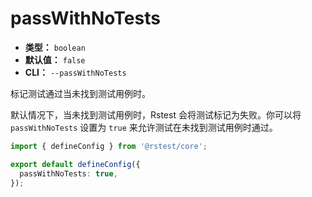 # passWithNoTests

- **类型：** `boolean`
- **默认值：** `false`
- **CLI：** `--passWithNoTests`

标记测试通过当未找到测试用例时。

默认情况下，当未找到测试用例时，Rstest 会将测试标记为失败。你可以将 `passWithNoTests` 设置为 `true` 来允许测试在未找到测试用例时通过。

```ts title="rstest.config.ts"
import { defineConfig } from '@rstest/core';

export default defineConfig({
  passWithNoTests: true,
});
```
